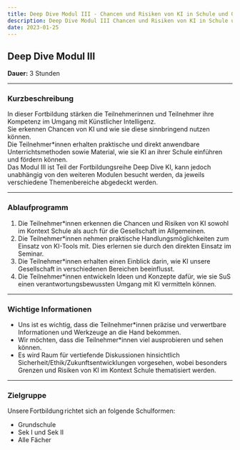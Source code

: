 ```yaml
---
title: Deep Dive Modul III - Chancen und Risiken von KI in Schule und Gesellschaft
description: Deep Dive Modul III Chancen und Risiken von KI in Schule und Gesellschaft (3 Stunden)
date: 2023-01-25
---
```


## Deep Dive Modul III

**Dauer:** 3 Stunden  

---

### **Kurzbeschreibung**

In dieser Fortbildung stärken die Teilnehmerinnen und Teilnehmer ihre Kompetenz im Umgang mit Künstlicher Intelligenz.  
Sie erkennen Chancen von KI und wie sie diese sinnbringend nutzen können.  
Die Teilnehmer*innen erhalten praktische und direkt anwendbare Unterrichtsmethoden sowie Material, wie sie KI an ihrer Schule einführen und fördern können.  
Das Modul III ist Teil der Fortbildungsreihe Deep Dive KI, kann jedoch unabhängig von den weiteren Modulen besucht werden, da jeweils verschiedene Themenbereiche abgedeckt werden.

---

### **Ablaufprogramm**

1. Die Teilnehmer*innen erkennen die Chancen und Risiken von KI sowohl im Kontext Schule als auch für die Gesellschaft im Allgemeinen.  
2. Die Teilnehmer*innen nehmen praktische Handlungsmöglichkeiten zum Einsatz von KI-Tools mit. Dies erlernen sie durch den direkten Einsatz im Seminar.  
3. Die Teilnehmer*innen erhalten einen Einblick darin, wie KI unsere Gesellschaft in verschiedenen Bereichen beeinflusst.  
4. Die Teilnehmer*innen entwickeln Ideen und Konzepte dafür, wie sie SuS einen verantwortungsbewussten Umgang mit KI vermitteln können.  

---

### **Wichtige Informationen**

- Uns ist es wichtig, dass die Teilnehmer*innen präzise und verwertbare Informationen und Werkzeuge an die Hand bekommen.  
- Wir möchten, dass die Teilnehmer*innen viel ausprobieren und sehen können.  
- Es wird Raum für vertiefende Diskussionen hinsichtlich Sicherheit/Ethik/Zukunftsentwicklungen vorgesehen, wobei besonders Grenzen und Risiken von KI im Kontext Schule thematisiert werden.  

---

### **Zielgruppe**

Unsere Fortbildung richtet sich an folgende Schulformen:
- Grundschule
- Sek I und Sek II
- Alle Fächer  
